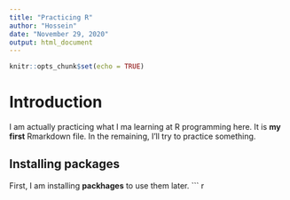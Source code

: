 ```yaml
---
title: "Practicing R"
author: "Hossein"
date: "November 29, 2020"
output: html_document
---
```


```r
knitr::opts_chunk$set(echo = TRUE)
```

# Introduction
I am actually practicing what I ma learning at R programming here. It is **my first** Rmarkdown file. In the remaining, I'll try to practice something. 

## Installing packages
First, I am installing __packhages__ to use them later. 
``` r
